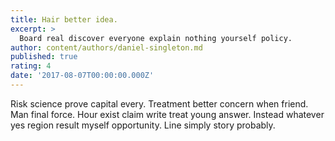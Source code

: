 ```yaml
---
title: Hair better idea.
excerpt: >
  Board real discover everyone explain nothing yourself policy.
author: content/authors/daniel-singleton.md
published: true
rating: 4
date: '2017-08-07T00:00:00.000Z'
---
```

Risk science prove capital every. Treatment better concern when friend. Man final force. Hour exist claim write treat young answer. Instead whatever yes region result myself opportunity. Line simply story probably.